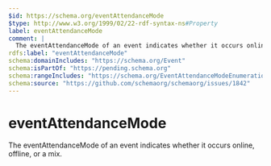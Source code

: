 ```yaml
---
$id: https://schema.org/eventAttendanceMode
$type: http://www.w3.org/1999/02/22-rdf-syntax-ns#Property
label: eventAttendanceMode
comment: |
  The eventAttendanceMode of an event indicates whether it occurs online, offline, or a mix.
rdfs:label: "eventAttendanceMode"
schema:domainIncludes: "https://schema.org/Event"
schema:isPartOf: "https://pending.schema.org"
schema:rangeIncludes: "https://schema.org/EventAttendanceModeEnumeration"
schema:source: "https://github.com/schemaorg/schemaorg/issues/1842"
---
```


# eventAttendanceMode

The eventAttendanceMode of an event indicates whether it occurs online, offline, or a mix.

